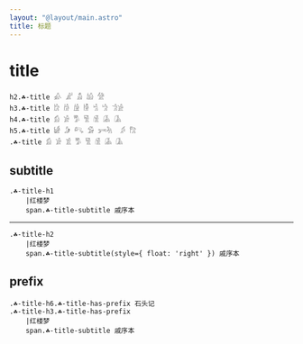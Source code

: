 ```yaml
---
layout: "@layout/main.astro"
title: 标题
---
```




# title

<Title tag='h2'>𓀉 𓀊 𓀋 𓀌 𓀍</Title>
<Title tag='h3'>𓀘 𓀙 𓀚 𓀛 𓀜 𓀝 𓀞𓀀</Title>
<Title tag='h4'>𓀁 𓀂 𓀄 𓀅 𓀆 𓀇 𓀈</Title>
<Title tag='h5'>𓀎 𓀏 𓀐 𓀑 𓀒𓀓  𓀖 𓀗</Title>
<Title>𓀁 𓀂 𓀃 𓀄 𓀅 𓀆 𓀇 𓀈</Title>

```pug
h2.☘-title 𓀉 𓀊 𓀋 𓀌 𓀍
h3.☘-title 𓀘 𓀙 𓀚 𓀛 𓀜 𓀝 𓀞𓀀
h4.☘-title 𓀁 𓀂 𓀄 𓀅 𓀆 𓀇 𓀈
h5.☘-title 𓀎 𓀏 𓀐 𓀑 𓀒𓀓  𓀖 𓀗
.☘-title 𓀁 𓀂 𓀃 𓀄 𓀅 𓀆 𓀇 𓀈
```

## subtitle

<Title size='h1' sub='戚序本'>红楼梦</Title>

```pug
.☘-title-h1
    |红楼梦
    span.☘-title-subtitle 戚序本
```

***

<Title size='h2' sub='戚序本' float>红楼梦</Title>

```pug
.☘-title-h2
    |红楼梦
    span.☘-title-subtitle(style={ float: 'right' }) 戚序本
```

## prefix

<Title size='h6' prefix>石头记</Title>
<Title size='h3' sub='戚序本' prefix>红楼梦</Title>

```pug
.☘-title-h6.☘-title-has-prefix 石头记
.☘-title-h3.☘-title-has-prefix
    |红楼梦
    span.☘-title-subtitle 戚序本
```